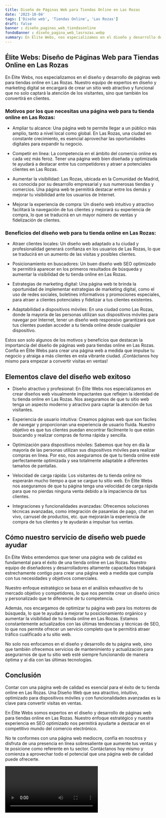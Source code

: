 ```yaml
---
title: Diseño de Páginas Web para Tiendas Online en Las Rozas
date: '2023-10-04'
tags: ['Diseño web', 'Tiendas Online', 'Las Rozas']
draft: false
banner : diseño_paginas_web_tiendasonline
fondoBanner : diseño_pagina_web_lasrozas.webp
summary: En Élite Webs, nos especializamos en el diseño y desarrollo de páginas web para tiendas online en Las Rozas. Nuestro equipo de expertos en diseño y marketing digital se encargará de crear un sitio web atractivo y funcional que no solo captará la atención de los visitantes, sino que también los convertirá en clientes.
---
```


## Élite Webs: Diseño de Páginas Web para Tiendas Online en Las Rozas 

En Élite Webs, nos especializamos en el diseño y desarrollo de páginas web para tiendas online en Las Rozas. Nuestro equipo de expertos en diseño y marketing digital se encargará de crear un sitio web atractivo y funcional que no solo captará la atención de los visitantes, sino que también los convertirá en clientes.

### Motivos por los que necesitas una página web para tu tienda online en Las Rozas:

- Ampliar tu alcance: Una página web te permite llegar a un público más amplio, tanto a nivel local como global. En Las Rozas, una ciudad en constante crecimiento, es esencial aprovechar las oportunidades digitales para expandir tu negocio.

- Competir en línea: La competencia en el ámbito del comercio online es cada vez más feroz. Tener una página web bien diseñada y optimizada te ayudará a destacar entre tus competidores y atraer a potenciales clientes en Las Rozas.

- Aumentar la visibilidad: Las Rozas, ubicada en la Comunidad de Madrid, es conocida por su desarrollo empresarial y sus numerosas tiendas y comercios. Una página web te permitirá destacar entre los demás y mejorar tu visibilidad ante los usuarios de Internet.

- Mejorar la experiencia de compra: Un diseño web intuitivo y atractivo facilitará la navegación de tus clientes y mejorará su experiencia de compra, lo que se traducirá en un mayor número de ventas y fidelización de clientes.

### Beneficios del diseño web para tu tienda online en Las Rozas:

- Atraer clientes locales: Un diseño web adaptado a tu ciudad y profesionalidad generará confianza en los usuarios de Las Rozas, lo que se traducirá en un aumento de las visitas y posibles clientes.

- Posicionamiento en buscadores: Un buen diseño web SEO optimizado te permitirá aparecer en los primeros resultados de búsqueda y aumentar la visibilidad de tu tienda online en Las Rozas.

- Estrategias de marketing digital: Una página web te brinda la oportunidad de implementar estrategias de marketing digital, como el uso de redes sociales, boletines informativos y promociones especiales, para atraer a clientes potenciales y fidelizar a tus clientes existentes.

- Adaptabilidad a dispositivos móviles: En una ciudad como Las Rozas, donde la mayoría de las personas utilizan sus dispositivos móviles para navegar por Internet, tener un diseño web responsivo garantizará que tus clientes puedan acceder a tu tienda online desde cualquier dispositivo.

Estos son solo algunos de los motivos y beneficios que destacan la importancia del diseño de páginas web para tiendas online en Las Rozas. Confía en Élite Webs para crear una página web a medida que impulse tu negocio y atraiga a más clientes en esta vibrante ciudad. ¡Contáctanos hoy mismo para empezar a convertir visitas en ventas!

<GifSeo />

<Cta />

## Elementos clave del diseño web exitoso

- Diseño atractivo y profesional: En Élite Webs nos especializamos en crear diseños web visualmente impactantes que reflejen la identidad de tu tienda online en Las Rozas. Nos aseguramos de que tu sitio web tenga un aspecto moderno y atractivo para captar la atención de tus visitantes.

- Experiencia de usuario intuitiva: Creamos páginas web que son fáciles de navegar y proporcionan una experiencia de usuario fluida. Nuestro objetivo es que tus clientes puedan encontrar fácilmente lo que están buscando y realizar compras de forma rápida y sencilla.

- Optimización para dispositivos móviles: Sabemos que hoy en día la mayoría de las personas utilizan sus dispositivos móviles para realizar compras en línea. Por eso, nos aseguramos de que tu tienda online esté perfectamente optimizada y sea totalmente adaptable a diferentes tamaños de pantallas.

- Velocidad de carga rápida: Los visitantes de tu tienda online no esperarán mucho tiempo a que se cargue tu sitio web. En Élite Webs nos aseguramos de que tu página tenga una velocidad de carga rápida para que no pierdas ninguna venta debido a la impaciencia de tus clientes.

- Integraciones y funcionalidades avanzadas: Ofrecemos soluciones técnicas avanzadas, como integración de pasarelas de pago, chat en vivo, carrusel de productos, etc. que mejorarán la experiencia de compra de tus clientes y te ayudarán a impulsar tus ventas.

## Cómo nuestro servicio de diseño web puede ayudar

En Élite Webs entendemos que tener una página web de calidad es fundamental para el éxito de una tienda online en Las Rozas. Nuestro equipo de diseñadores y desarrolladores altamente capacitados trabajará estrechamente contigo para crear una página web a medida que cumpla con tus necesidades y objetivos comerciales.

Nuestro enfoque estratégico se basa en el análisis exhaustivo de tu mercado objetivo y competidores, lo que nos permite crear un diseño único y personalizado que te diferencie de tu competencia.

Además, nos encargamos de optimizar tu página web para los motores de búsqueda, lo que te ayudará a mejorar tu posicionamiento orgánico y aumentar la visibilidad de tu tienda online en Las Rozas. Estamos constantemente actualizados con las últimas tendencias y técnicas de SEO, lo que nos permite ofrecer un servicio completo que te permitirá atraer tráfico cualificado a tu sitio web.

No solo nos enfocamos en el diseño y desarrollo de tu página web, sino que también ofrecemos servicios de mantenimiento y actualización para asegurarnos de que tu sitio web esté siempre funcionando de manera óptima y al día con las últimas tecnologías.

## Conclusión

Contar con una página web de calidad es esencial para el éxito de tu tienda online en Las Rozas. Una Diseño Web que sea atractivo, intuitivo, optimizado para dispositivos móviles y con funcionalidades avanzadas es la clave para convertir visitas en ventas.

En Élite Webs somos expertos en el diseño y desarrollo de páginas web para tiendas online en Las Rozas. Nuestro enfoque estratégico y nuestra experiencia en SEO optimizado nos permitirá ayudarte a destacar en el competitivo mundo del comercio electrónico.

No te conformes con una página web mediocre, confía en nosotros y disfruta de una presencia en línea sobresaliente que aumente tus ventas y te posicione como referente en tu sector. Contáctanos hoy mismo y comienza a aprovechar todo el potencial que una página web de calidad puede ofrecerte.

<Video />

<CtaBot job='Tiendas Online' city='Las Rozas'/>

<Gmaps query='Las Rozas+españa+maps' />